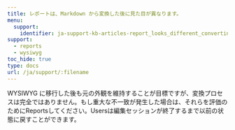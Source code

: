 ---
title: レポートは、Markdown から変換した後に見た目が異なります。
menu:
  support:
    identifier: ja-support-kb-articles-report_looks_different_converting_markdown
support:
  - reports
  - wysiwyg
toc_hide: true
type: docs
url: /ja/support/:filename
---
WYSIWYG に移行した後も元の外観を維持することが目標ですが、変換プロセスは完全ではありません。もし重大な不一致が発生した場合は、それらを評価のためにReportsしてください。Usersは編集セッションが終了するまで以前の状態に戻すことができます。